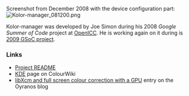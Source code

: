 Screenshot from December 2008 with the device configuration part:
[[Image:Kolor-manager 081200.png]]

Kolor-manager was developed by Joe Simon during his 2008 ''Google Summer of Code'' project at [http://freedesktop.org/wiki/OpenIccForGoogleSoC2008#head-91829a44384e7a8862d0687fe4098f7b5eb67ad7 OpenICC]. 
He is working again on it during is [http://freedesktop.org/wiki/OpenIcc/GoogleSoC2009#head-21f415043e2bf233409eca71aad96027a3d24529 2009 GSoC project].

=== Links ===

* [http://websvn.kde.org/trunk/playground/graphics/kolor-manager/README?view=markup Project README]
* [[KDE|KDE]] page on ColourWiki
* [http://oyranos-cms.blogspot.com/2010/06/libxcm-and-full-screen-colour.html libXcm and full screen colour correction with a GPU] entry on the Oyranos blog